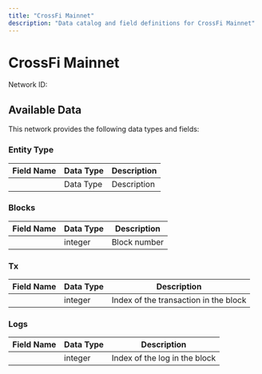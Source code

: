 ```yaml
---
title: "CrossFi Mainnet"
description: "Data catalog and field definitions for CrossFi Mainnet"
---
```


# CrossFi Mainnet

Network ID: 

## Available Data

This network provides the following data types and fields:

### Entity Type

| Field Name | Data Type | Description |
|------------|-----------|-------------|
|  | Data Type | Description |

### Blocks

| Field Name | Data Type | Description |
|------------|-----------|-------------|
|  | integer | Block number |

### Tx

| Field Name | Data Type | Description |
|------------|-----------|-------------|
|  | integer | Index of the transaction in the block |

### Logs

| Field Name | Data Type | Description |
|------------|-----------|-------------|
|  | integer | Index of the log in the block |

